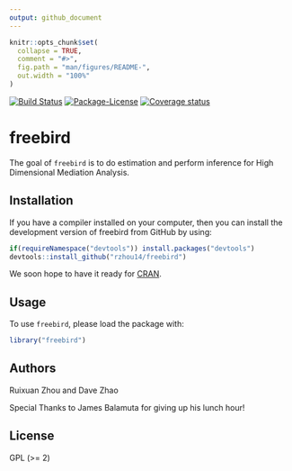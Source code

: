 ```yaml
---
output: github_document
---
```


<!-- README.md is generated from README.Rmd. Please edit that file -->

```r
knitr::opts_chunk$set(
  collapse = TRUE,
  comment = "#>",
  fig.path = "man/figures/README-",
  out.width = "100%"
)
```

[![Build Status](https://travis-ci.org/rzhou14/freebird.svg)](https://travis-ci.org/rzhou14/freebird)
[![Package-License](http://img.shields.io/badge/license-GPL%20(%3E=2)-brightgreen.svg?style=flat)](http://www.gnu.org/licenses/gpl-2.0.html)
<!--
[![CRAN Version Badge](http://www.r-pkg.org/badges/version/freebird)](https://cran.r-project.org/package=freebird)
[![CRAN Status](https://cranchecks.info/badges/worst/freebird)](https://cran.r-project.org/web/checks/check_results_freebird.html)
[![RStudio CRAN Mirror's Monthly Downloads](http://cranlogs.r-pkg.org/badges/freebird?color=brightgreen)](http://www.r-pkg.org/pkg/freebird)
[![RStudio CRAN Mirror's Total Downloads](http://cranlogs.r-pkg.org/badges/grand-total/freebird?color=brightgreen)](http://www.r-pkg.org/pkg/freebird)
-->
[![Coverage status](https://codecov.io/gh/rzhou14/freebird/branch/master/graph/badge.svg)](https://codecov.io/github/rzhou14/freebird?branch=master)


# freebird

The goal of `freebird` is to do estimation and perform inference for High Dimensional Mediation Analysis.

## Installation

If you have a compiler installed on your computer, then you can install the development version
of freebird from GitHub by using:

```r
if(requireNamespace("devtools")) install.packages("devtools")
devtools::install_github("rzhou14/freebird")
```

We soon hope to have it ready for [CRAN](https://CRAN.R-project.org).

<!--- with:

``` r
install.packages("freebird")
```

-->

## Usage

To use `freebird`, please load the package with:

```r
library("freebird")
```


## Authors

Ruixuan Zhou and Dave Zhao

Special Thanks to James Balamuta for giving up his lunch hour!

## License

GPL (>= 2)
